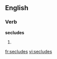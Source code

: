 
==English==

===Verb===
'''secludes'''

# {{third-person singular of|seclude}}

[[fr:secludes]]
[[vi:secludes]]